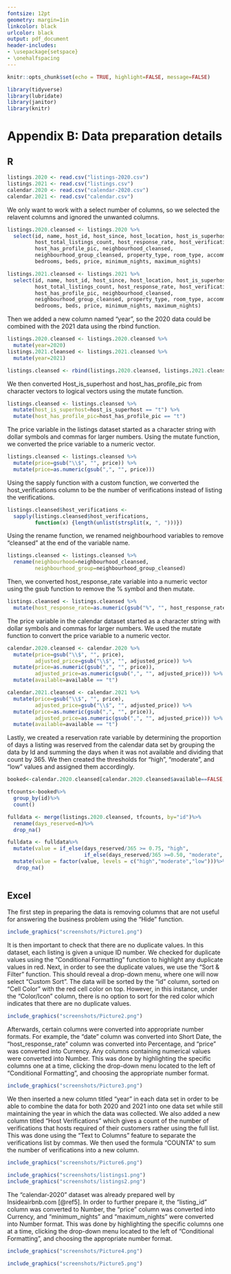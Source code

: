 ```yaml
---
fontsize: 12pt
geometry: margin=1in
linkcolor: black
urlcolor: black
output: pdf_document
header-includes:
- \usepackage{setspace}
- \onehalfspacing
---
```


```r
knitr::opts_chunk$set(echo = TRUE, highlight=FALSE, message=FALSE)
```

```r
library(tidyverse)
library(lubridate)
library(janitor)
library(knitr)
```

# Appendix B: Data preparation details {-}

## R {-}
```r
listings.2020 <- read.csv("listings-2020.csv")
listings.2021 <- read.csv("listings.csv")
calendar.2020 <- read.csv("calendar-2020.csv")
calendar.2021 <- read.csv("calendar.csv")
```

We only want to work with a select number of columns, so we selected the relavent columns and ignored the unwanted columns.
```r
listings.2020.cleansed <- listings.2020 %>%
  select(id, name, host_id, host_since, host_location, host_is_superhost, 
         host_total_listings_count, host_response_rate, host_verifications, 
         host_has_profile_pic, neighbourhood_cleansed, 
         neighbourhood_group_cleansed, property_type, room_type, accommodates, 
         bedrooms, beds, price, minimum_nights, maximum_nights)

listings.2021.cleansed <- listings.2021 %>%
  select(id, name, host_id, host_since, host_location, host_is_superhost, 
         host_total_listings_count, host_response_rate, host_verifications, 
         host_has_profile_pic, neighbourhood_cleansed, 
         neighbourhood_group_cleansed, property_type, room_type, accommodates, 
         bedrooms, beds, price, minimum_nights, maximum_nights)

```


Then we added a new column named "year", so the 2020 data could be combined with the 2021 data using the rbind function.
```r
listings.2020.cleansed <- listings.2020.cleansed %>%
  mutate(year=2020)
listings.2021.cleansed <- listings.2021.cleansed %>%
  mutate(year=2021)

listings.cleansed <- rbind(listings.2020.cleansed, listings.2021.cleansed)
```

We then converted Host_is_superhost and host_has_profile_pic from character vectors to logical vectors using the mutate function.
```r
listings.cleansed <- listings.cleansed %>%
  mutate(host_is_superhost=host_is_superhost == "t") %>%
  mutate(host_has_profile_pic=host_has_profile_pic == "t")
```

The price variable in the listings dataset started as a character string with dollar symbols and commas for larger numbers. Using the mutate function, we converted the price variable to a numeric vector.

```r
listings.cleansed <- listings.cleansed %>%
  mutate(price=gsub("\\$", "", price)) %>%
  mutate(price=as.numeric(gsub(",", "", price)))
```

Using the sapply function with a custom function, we converted the host_verifications column to be the number of verifications instead of listing the verifications.
```r
listings.cleansed$host_verifications <- 
  sapply(listings.cleansed$host_verifications, 
         function(x) {length(unlist(strsplit(x, ", ")))})
```

Using the rename function, we renamed neighbourhood variables to remove "cleansed" at the end of the variable name.
```r
listings.cleansed <- listings.cleansed %>%
  rename(neighbourhood=neighbourhood_cleansed, 
         neighbourhood_group=neighbourhood_group_cleansed)
```

Then, we converted host_response_rate variable into a numeric vector using the gsub function to remove the % symbol and then mutate.
```r
listings.cleansed <- listings.cleansed %>%
  mutate(host_response_rate=as.numeric(gsub("%", "", host_response_rate)))
```

The price variable in the calendar dataset started as a character string with dollar symbols and commas for larger numbers. We used the mutate function to convert the price variable to a numeric vector.
```r
calendar.2020.cleansed <- calendar.2020 %>%
  mutate(price=gsub("\\$", "", price), 
         adjusted_price=gsub("\\$", "", adjusted_price)) %>%
  mutate(price=as.numeric(gsub(",", "", price)), 
         adjusted_price=as.numeric(gsub(",", "", adjusted_price))) %>%
  mutate(available=available == "t")

calendar.2021.cleansed <- calendar.2021 %>%
  mutate(price=gsub("\\$", "", price), 
         adjusted_price=gsub("\\$", "", adjusted_price)) %>%
  mutate(price=as.numeric(gsub(",", "", price)), 
         adjusted_price=as.numeric(gsub(",", "", adjusted_price))) %>%
  mutate(available=available == "t")
```

Lastly, we created a reservation rate variable by determining the proportion of days a listing was reserved from the calendar data set by grouping the data by Id and summing the days when it was not available and dividing that count by 365. We then created the thresholds for "high", "moderate", and "low" values and assigned them accordingly. 
```r
booked<-calendar.2020.cleansed[calendar.2020.cleansed$available==FALSE,]

tfcounts<-booked%>%
  group_by(id)%>%
  count()

fulldata <- merge(listings.2020.cleansed, tfcounts, by="id")%>%
  rename(days_reserved=n)%>%
  drop_na()

fulldata <- fulldata%>%
  mutate(value = if_else(days_reserved/365 >= 0.75, "high",
                         if_else(days_reserved/365 >=0.50, "moderate", "low")))%>%
  mutate(value = factor(value, levels = c("high","moderate","low")))%>%
   drop_na()
 
```

## Excel {-} 
The first step in preparing the data is removing columns that are not useful for answering the business problem using the “Hide” function.

```r
include_graphics("screenshots/Picture1.png")
```

It is then important to check that there are no duplicate values. In this dataset, each listing is given a unique ID number. We checked for duplicate values using the “Conditional Formatting” function to highlight any duplicate values in red. Next, in order to see the duplicate values, we use the “Sort & Filter” function. This should reveal a drop-down menu, where one will now select “Custom Sort”. The data will be sorted by the “id” column, sorted on “Cell Color” with the red cell color on top. However, in this instance, under the “Color/Icon” column, there is no option to sort for the red color which indicates that there are no duplicate values.

```r
include_graphics("screenshots/Picture2.png")
```

Afterwards, certain columns were converted into appropriate number formats. For example, the “date” column was converted into Short Date, the “host_response_rate” column was converted into Percentage, and “price” was converted into Currency. Any columns containing numerical values were converted into Number. This was done by highlighting the specific columns one at a time, clicking the drop-down menu located to the left of “Conditional Formatting”, and choosing the appropriate number format. 

```r
include_graphics("screenshots/Picture3.png")
```
We then inserted a new column titled “year” in each data set in order to be able to combine the data for both 2020 and 2021 into one data set while still maintaining the year in which the data was collected. We also added a new column titled “Host Verifications” which gives a count of the number of verifications that hosts required of their customers rather using the full list. This was done using the “Text to Columns” feature to separate the verifications list by commas. We then used the formula “COUNTA” to sum the number of verifications into a new column.  

```r
include_graphics("screenshots/Picture6.png")
```

```r
include_graphics("screenshots/listings1.png")
include_graphics("screenshots/listings2.png")
```

The “calendar-2020” dataset was already prepared well by Insideairbnb.com [@ref5]. In order to further prepare it, the “listing_id” column was converted to Number, the “price”  column was converted into Currency, and “minimum_nights” and “maximum_nights” were converted into Number format. This was done by highlighting the specific columns one at a time, clicking the drop-down menu located to the left of “Conditional Formatting”, and choosing the appropriate number format. 

```r
include_graphics("screenshots/Picture4.png")
```

```r
include_graphics("screenshots/Picture5.png")
```
